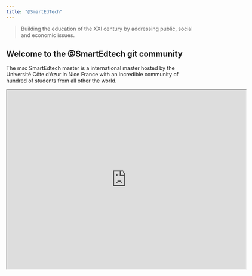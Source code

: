 ```yaml
---
title: "@SmartEdTech"
---
```


> Building the education of the XXI century by addressing public, social and economic issues.

## Welcome to the @SmartEdtech git community

The msc SmartEdtech master is a international master hosted by the Université Côte d'Azur in Nice France with an incredible community of hundred of students from all other the world.

<iframe src="https://www.google.com/maps/d/embed?mid=1EP6EeJ4OzelfgyQNsgvoGkhUykboArYe&ehbc=2E312F" width="640" height="480"></iframe>
